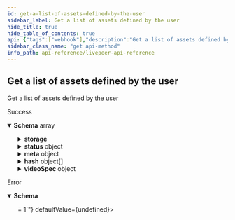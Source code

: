 ```yaml
---
id: get-a-list-of-assets-defined-by-the-user
sidebar_label: Get a list of assets defined by the user
hide_title: true
hide_table_of_contents: true
api: {"tags":["webhook"],"description":"Get a list of assets defined by the user","responses":{"200":{"description":"Success","content":{"application/json":{"schema":{"type":"array","items":{"type":"object","table":"asset","additionalProperties":false,"required":["name"],"properties":{"id":{"type":"string","readOnly":true,"example":"09F8B46C-61A0-4254-9875-F71F4C605BC7","index":true},"type":{"type":"string","enum":["video","audio"],"description":"Type of the asset.","example":"video"},"playbackId":{"type":"string","example":"eaw4nk06ts2d0mzb","index":true,"description":"Used to form playback URL and storage folder"},"playbackRecordingId":{"type":"string","writeOnly":true,"example":"ea03f37e-f861-4cdd-b495-0e60b6d753ad","index":true,"description":"Used to form recording URL for HLS playback"},"playbackUrl":{"type":"string","readOnly":true,"example":"https://livepeercdn.com/asset/ea03f37e-f861-4cdd-b495-0e60b6d753ad/index.m3u8","description":"URL for HLS playback"},"downloadUrl":{"type":"string","readOnly":true,"example":"https://livepeercdn.com/asset/eaw4nk06ts2d0mzb/video","description":"URL to manually download the asset if desired"},"userId":{"type":"string","readOnly":true,"example":"66E2161C-7670-4D05-B71D-DA2D6979556F","index":true,"description":"owner of the asset"},"deleted":{"type":"boolean","description":"Set to true when the asset is deleted"},"objectStoreId":{"type":"string","description":"Object store ID where the asset is stored","writeOnly":true,"example":"09F8B46C-61A0-4254-9875-F71F4C605BC7"},"storage":{"additionalProperties":false,"properties":{"ipfs":{"type":"object","additionalProperties":false,"properties":{"spec":{"type":"object","additionalProperties":false,"default":{},"properties":{"nftMetadataTemplate":{"type":"string","enum":["player","file"],"default":"player","description":"Name of the NFT metadata template to export. 'player' will embed the Livepeer Player on the NFT while 'file' will reference only the immutable MP4 files."},"nftMetadata":{"type":"object","description":"Additional data to add to the NFT metadata exported to IPFS. Will be deep merged with the default metadata exported."}}},"nftMetadata":{"type":"object","required":["cid"],"additionalProperties":false,"properties":{"cid":{"type":"string","index":true,"description":"CID of the file on IPFS"},"url":{"type":"string","readOnly":true,"description":"URL with IPFS scheme for the file"},"gatewayUrl":{"type":"string","readOnly":true,"description":"URL to access file via HTTP through an IPFS gateway"}}},"cid":{"type":"string","index":true,"description":"CID of the file on IPFS"},"url":{"type":"string","readOnly":true,"description":"URL with IPFS scheme for the file"},"gatewayUrl":{"type":"string","readOnly":true,"description":"URL to access file via HTTP through an IPFS gateway"}}},"status":{"readOnly":true,"additionalProperties":false,"required":["phase","tasks"],"properties":{"phase":{"type":"string","description":"Phase of the asset storage","enum":["waiting","ready","failed","reverted"]},"errorMessage":{"type":"string","description":"Error message if the last storage changed failed."},"tasks":{"type":"object","additionalProperties":false,"properties":{"pending":{"type":"string","description":"ID of any currently running task that is exporting this asset to IPFS."},"last":{"type":"string","description":"ID of the last task to run successfully, that created the currently saved data."},"failed":{"type":"string","description":"ID of the last task to fail execution."}}}}}}},"status":{"type":"object","additionalProperties":false,"readOnly":true,"required":["phase","updatedAt"],"description":"Status of the asset","properties":{"phase":{"type":"string","description":"Phase of the asset","enum":["waiting","ready","failed"]},"updatedAt":{"type":"number","description":"Timestamp (in milliseconds) at which the asset was last updated","example":1587667174725},"errorMessage":{"type":"string","description":"Error message if the asset creation failed."}}},"name":{"type":"string","description":"Name of the asset. This is not necessarily the filename, can be a custom name or title","example":"filename.mp4"},"meta":{"type":"object","description":"User input metadata associated with the asset","additionalProperties":{"type":"string"},"example":{"title":"My awesome video","description":"This is a video of my awesome life","tags":"awesome,life,video"}},"createdAt":{"type":"number","readOnly":true,"description":"Timestamp (in milliseconds) at which asset was created","example":1587667174725},"size":{"type":"number","readOnly":true,"description":"Size of the asset in bytes","example":84934509},"hash":{"type":"array","description":"Hash of the asset","items":{"type":"object","additionalProperties":false,"properties":{"hash":{"type":"string","description":"Hash of the asset","example":"9b560b28b85378a5004117539196ab24e21bbd75b0e9eb1a8bc7c5fd80dc5b57"},"algorithm":{"type":"string","description":"Hash algorithm used to compute the hash","example":"sha256"}}}},"videoSpec":{"type":"object","additionalProperties":false,"readOnly":true,"description":"Video metadata","properties":{"format":{"type":"string","description":"Format of the asset","example":"mp4"},"duration":{"type":"number","description":"Duration of the asset in seconds (float)","example":23.8328},"bitrate":{"type":"number","description":"Bitrate of the video in bits per second","example":1000000},"tracks":{"type":"array","description":"List of tracks associated with the asset when the format contemplates them (e.g. mp4)","items":{"type":"object","additionalProperties":false,"required":["type","codec"],"properties":{"type":{"type":"string","description":"type of track","enum":["video","audio"],"example":"video"},"codec":{"type":"string","description":"Codec of the track","example":"aac"},"startTime":{"type":"number","description":"Start time of the track in seconds","example":23.8238},"duration":{"type":"number","description":"Duration of the track in seconds","example":23.8238},"bitrate":{"type":"number","description":"Bitrate of the track in bits per second","example":1000000},"width":{"type":"number","description":"Width of the track - only for video tracks","example":1920},"height":{"type":"number","description":"Height of the track - only for video tracks","example":1080},"pixelFormat":{"type":"string","description":"Pixel format of the track - only for video tracks","example":"yuv420p"},"fps":{"type":"number","description":"Frame rate of the track - only for video tracks","example":30},"channels":{"type":"number","description":"Amount of audio channels in the track","example":2},"sampleRate":{"type":"number","description":"Sample rate of the track in samples per second - only for audio tracks","example":44100},"bitDepth":{"type":"number","description":"Bit depth of the track - only for audio tracks","example":16}}}}}},"sourceAssetId":{"type":"string","index":true,"readOnly":true,"description":"ID of the source asset (root) - If missing, this is a root asset","example":"09F8B46C-61A0-4254-9875-F71F4C605BC7"}}}}}}},"default":{"description":"Error","content":{"application/json":{"schema":{"required":["errors"],"type":"object","properties":{"errors":{"type":"array","minItems":1,"items":{"type":"string","example":["id not provided","user not found"]}}}}}}}},"method":"get","path":"/asset","info":{"title":"Livepeer API Reference","version":"0.0.1-alpha.0"},"postman":{"name":"Get a list of assets defined by the user","description":{"content":"Get a list of assets defined by the user","type":"text/plain"},"url":{"path":["asset"],"host":["{{baseUrl}}"],"query":[],"variable":[]},"header":[{"key":"Accept","value":"application/json"}],"method":"GET"}}
sidebar_class_name: "get api-method"
info_path: api-reference/livepeer-api-reference
---
```



## Get a list of assets defined by the user



Get a list of assets defined by the user

<div><ApiTabs><TabItem label={"200"} value={"200"}><div>

Success

</div><div><MimeTabs groupId={"mime-type"}><TabItem label={"application/json"} value={"application/json"}><SchemaTabs groupId={"schema-tabs"}><TabItem label={"Schema"} value={"Schema"}><details style={{}} data-collapsed={false} open={true}><summary style={{"textAlign":"left"}}><strong>Schema</strong><span style={{"opacity":"0.6"}}> array</span></summary><div style={{"textAlign":"left","marginLeft":"1rem"}}></div><ul style={{"marginLeft":"1rem"}}><SchemaItem collapsible={false} name={"id"} required={false} schemaDescription={undefined} schemaName={"string"} qualifierMessage={undefined} defaultValue={undefined}></SchemaItem><SchemaItem collapsible={false} name={"type"} required={false} schemaDescription={"Type of the asset."} schemaName={"string"} qualifierMessage={"**Possible values:** [`video`, `audio`]"} defaultValue={undefined}></SchemaItem><SchemaItem collapsible={false} name={"playbackId"} required={false} schemaDescription={"Used to form playback URL and storage folder"} schemaName={"string"} qualifierMessage={undefined} defaultValue={undefined}></SchemaItem><SchemaItem collapsible={false} name={"playbackUrl"} required={false} schemaDescription={"URL for HLS playback"} schemaName={"string"} qualifierMessage={undefined} defaultValue={undefined}></SchemaItem><SchemaItem collapsible={false} name={"downloadUrl"} required={false} schemaDescription={"URL to manually download the asset if desired"} schemaName={"string"} qualifierMessage={undefined} defaultValue={undefined}></SchemaItem><SchemaItem collapsible={false} name={"userId"} required={false} schemaDescription={"owner of the asset"} schemaName={"string"} qualifierMessage={undefined} defaultValue={undefined}></SchemaItem><SchemaItem collapsible={false} name={"deleted"} required={false} schemaDescription={"Set to true when the asset is deleted"} schemaName={"boolean"} qualifierMessage={undefined} defaultValue={undefined}></SchemaItem><SchemaItem collapsible={true} className={"schemaItem"}><details style={{}}><summary style={{}}><strong>storage</strong><span style={{"opacity":"0.6"}}> </span></summary><div style={{"marginLeft":"1rem"}}><SchemaItem collapsible={true} className={"schemaItem"}><details style={{}}><summary style={{}}><strong>ipfs</strong><span style={{"opacity":"0.6"}}> object</span></summary><div style={{"marginLeft":"1rem"}}><SchemaItem collapsible={true} className={"schemaItem"}><details style={{}}><summary style={{}}><strong>spec</strong><span style={{"opacity":"0.6"}}> object</span></summary><div style={{"marginLeft":"1rem"}}><SchemaItem collapsible={false} name={"nftMetadataTemplate"} required={false} schemaDescription={"Name of the NFT metadata template to export. 'player' will embed the Livepeer Player on the NFT while 'file' will reference only the immutable MP4 files."} schemaName={"string"} qualifierMessage={"**Possible values:** [`player`, `file`]"} defaultValue={"player"}></SchemaItem><SchemaItem collapsible={false} name={"nftMetadata"} required={false} schemaDescription={"Additional data to add to the NFT metadata exported to IPFS. Will be deep merged with the default metadata exported."} schemaName={"object"} qualifierMessage={undefined} defaultValue={undefined}></SchemaItem></div></details></SchemaItem><SchemaItem collapsible={true} className={"schemaItem"}><details style={{}}><summary style={{}}><strong>nftMetadata</strong><span style={{"opacity":"0.6"}}> object</span></summary><div style={{"marginLeft":"1rem"}}><SchemaItem collapsible={false} name={"cid"} required={false} schemaDescription={"CID of the file on IPFS"} schemaName={"string"} qualifierMessage={undefined} defaultValue={undefined}></SchemaItem><SchemaItem collapsible={false} name={"url"} required={false} schemaDescription={"URL with IPFS scheme for the file"} schemaName={"string"} qualifierMessage={undefined} defaultValue={undefined}></SchemaItem><SchemaItem collapsible={false} name={"gatewayUrl"} required={false} schemaDescription={"URL to access file via HTTP through an IPFS gateway"} schemaName={"string"} qualifierMessage={undefined} defaultValue={undefined}></SchemaItem></div></details></SchemaItem><SchemaItem collapsible={false} name={"cid"} required={false} schemaDescription={"CID of the file on IPFS"} schemaName={"string"} qualifierMessage={undefined} defaultValue={undefined}></SchemaItem><SchemaItem collapsible={false} name={"url"} required={false} schemaDescription={"URL with IPFS scheme for the file"} schemaName={"string"} qualifierMessage={undefined} defaultValue={undefined}></SchemaItem><SchemaItem collapsible={false} name={"gatewayUrl"} required={false} schemaDescription={"URL to access file via HTTP through an IPFS gateway"} schemaName={"string"} qualifierMessage={undefined} defaultValue={undefined}></SchemaItem></div></details></SchemaItem><SchemaItem collapsible={true} className={"schemaItem"}><details style={{}}><summary style={{}}><strong>status</strong><span style={{"opacity":"0.6"}}> </span></summary><div style={{"marginLeft":"1rem"}}><SchemaItem collapsible={false} name={"phase"} required={false} schemaDescription={"Phase of the asset storage"} schemaName={"string"} qualifierMessage={"**Possible values:** [`waiting`, `ready`, `failed`, `reverted`]"} defaultValue={undefined}></SchemaItem><SchemaItem collapsible={false} name={"errorMessage"} required={false} schemaDescription={"Error message if the last storage changed failed."} schemaName={"string"} qualifierMessage={undefined} defaultValue={undefined}></SchemaItem><SchemaItem collapsible={true} className={"schemaItem"}><details style={{}}><summary style={{}}><strong>tasks</strong><span style={{"opacity":"0.6"}}> object</span></summary><div style={{"marginLeft":"1rem"}}><SchemaItem collapsible={false} name={"pending"} required={false} schemaDescription={"ID of any currently running task that is exporting this asset to IPFS."} schemaName={"string"} qualifierMessage={undefined} defaultValue={undefined}></SchemaItem><SchemaItem collapsible={false} name={"last"} required={false} schemaDescription={"ID of the last task to run successfully, that created the currently saved data."} schemaName={"string"} qualifierMessage={undefined} defaultValue={undefined}></SchemaItem><SchemaItem collapsible={false} name={"failed"} required={false} schemaDescription={"ID of the last task to fail execution."} schemaName={"string"} qualifierMessage={undefined} defaultValue={undefined}></SchemaItem></div></details></SchemaItem></div></details></SchemaItem></div></details></SchemaItem><SchemaItem collapsible={true} className={"schemaItem"}><details style={{}}><summary style={{}}><strong>status</strong><span style={{"opacity":"0.6"}}> object</span></summary><div style={{"marginLeft":"1rem"}}><div style={{"marginTop":".5rem","marginBottom":".5rem"}}>

Status of the asset

</div><SchemaItem collapsible={false} name={"phase"} required={false} schemaDescription={"Phase of the asset"} schemaName={"string"} qualifierMessage={"**Possible values:** [`waiting`, `ready`, `failed`]"} defaultValue={undefined}></SchemaItem><SchemaItem collapsible={false} name={"updatedAt"} required={false} schemaDescription={"Timestamp (in milliseconds) at which the asset was last updated"} schemaName={"number"} qualifierMessage={undefined} defaultValue={undefined}></SchemaItem><SchemaItem collapsible={false} name={"errorMessage"} required={false} schemaDescription={"Error message if the asset creation failed."} schemaName={"string"} qualifierMessage={undefined} defaultValue={undefined}></SchemaItem></div></details></SchemaItem><SchemaItem collapsible={false} name={"name"} required={false} schemaDescription={"Name of the asset. This is not necessarily the filename, can be a custom name or title"} schemaName={"string"} qualifierMessage={undefined} defaultValue={undefined}></SchemaItem><SchemaItem collapsible={true} className={"schemaItem"}><details style={{}}><summary style={{}}><strong>meta</strong><span style={{"opacity":"0.6"}}> object</span></summary><div style={{"marginLeft":"1rem"}}><div style={{"marginTop":".5rem","marginBottom":".5rem"}}>

User input metadata associated with the asset

</div><li><div><code>property name*</code><span style={{"opacity":"0.6"}}> string</span></div></li></div></details></SchemaItem><SchemaItem collapsible={false} name={"createdAt"} required={false} schemaDescription={"Timestamp (in milliseconds) at which asset was created"} schemaName={"number"} qualifierMessage={undefined} defaultValue={undefined}></SchemaItem><SchemaItem collapsible={false} name={"size"} required={false} schemaDescription={"Size of the asset in bytes"} schemaName={"number"} qualifierMessage={undefined} defaultValue={undefined}></SchemaItem><SchemaItem collapsible={true} className={"schemaItem"}><details style={{}}><summary style={{}}><strong>hash</strong><span style={{"opacity":"0.6"}}> object[]</span></summary><div style={{"marginLeft":"1rem"}}><div style={{"marginTop":".5rem","marginBottom":".5rem"}}>

Hash of the asset

</div><SchemaItem collapsible={false} name={"hash"} required={false} schemaDescription={"Hash of the asset"} schemaName={"string"} qualifierMessage={undefined} defaultValue={undefined}></SchemaItem><SchemaItem collapsible={false} name={"algorithm"} required={false} schemaDescription={"Hash algorithm used to compute the hash"} schemaName={"string"} qualifierMessage={undefined} defaultValue={undefined}></SchemaItem></div></details></SchemaItem><SchemaItem collapsible={true} className={"schemaItem"}><details style={{}}><summary style={{}}><strong>videoSpec</strong><span style={{"opacity":"0.6"}}> object</span></summary><div style={{"marginLeft":"1rem"}}><div style={{"marginTop":".5rem","marginBottom":".5rem"}}>

Video metadata

</div><SchemaItem collapsible={false} name={"format"} required={false} schemaDescription={"Format of the asset"} schemaName={"string"} qualifierMessage={undefined} defaultValue={undefined}></SchemaItem><SchemaItem collapsible={false} name={"duration"} required={false} schemaDescription={"Duration of the asset in seconds (float)"} schemaName={"number"} qualifierMessage={undefined} defaultValue={undefined}></SchemaItem><SchemaItem collapsible={false} name={"bitrate"} required={false} schemaDescription={"Bitrate of the video in bits per second"} schemaName={"number"} qualifierMessage={undefined} defaultValue={undefined}></SchemaItem><SchemaItem collapsible={true} className={"schemaItem"}><details style={{}}><summary style={{}}><strong>tracks</strong><span style={{"opacity":"0.6"}}> object[]</span></summary><div style={{"marginLeft":"1rem"}}><div style={{"marginTop":".5rem","marginBottom":".5rem"}}>

List of tracks associated with the asset when the format contemplates them (e.g. mp4)

</div><SchemaItem collapsible={false} name={"type"} required={false} schemaDescription={"type of track"} schemaName={"string"} qualifierMessage={"**Possible values:** [`video`, `audio`]"} defaultValue={undefined}></SchemaItem><SchemaItem collapsible={false} name={"codec"} required={false} schemaDescription={"Codec of the track"} schemaName={"string"} qualifierMessage={undefined} defaultValue={undefined}></SchemaItem><SchemaItem collapsible={false} name={"startTime"} required={false} schemaDescription={"Start time of the track in seconds"} schemaName={"number"} qualifierMessage={undefined} defaultValue={undefined}></SchemaItem><SchemaItem collapsible={false} name={"duration"} required={false} schemaDescription={"Duration of the track in seconds"} schemaName={"number"} qualifierMessage={undefined} defaultValue={undefined}></SchemaItem><SchemaItem collapsible={false} name={"bitrate"} required={false} schemaDescription={"Bitrate of the track in bits per second"} schemaName={"number"} qualifierMessage={undefined} defaultValue={undefined}></SchemaItem><SchemaItem collapsible={false} name={"width"} required={false} schemaDescription={"Width of the track - only for video tracks"} schemaName={"number"} qualifierMessage={undefined} defaultValue={undefined}></SchemaItem><SchemaItem collapsible={false} name={"height"} required={false} schemaDescription={"Height of the track - only for video tracks"} schemaName={"number"} qualifierMessage={undefined} defaultValue={undefined}></SchemaItem><SchemaItem collapsible={false} name={"pixelFormat"} required={false} schemaDescription={"Pixel format of the track - only for video tracks"} schemaName={"string"} qualifierMessage={undefined} defaultValue={undefined}></SchemaItem><SchemaItem collapsible={false} name={"fps"} required={false} schemaDescription={"Frame rate of the track - only for video tracks"} schemaName={"number"} qualifierMessage={undefined} defaultValue={undefined}></SchemaItem><SchemaItem collapsible={false} name={"channels"} required={false} schemaDescription={"Amount of audio channels in the track"} schemaName={"number"} qualifierMessage={undefined} defaultValue={undefined}></SchemaItem><SchemaItem collapsible={false} name={"sampleRate"} required={false} schemaDescription={"Sample rate of the track in samples per second - only for audio tracks"} schemaName={"number"} qualifierMessage={undefined} defaultValue={undefined}></SchemaItem><SchemaItem collapsible={false} name={"bitDepth"} required={false} schemaDescription={"Bit depth of the track - only for audio tracks"} schemaName={"number"} qualifierMessage={undefined} defaultValue={undefined}></SchemaItem></div></details></SchemaItem></div></details></SchemaItem><SchemaItem collapsible={false} name={"sourceAssetId"} required={false} schemaDescription={"ID of the source asset (root) - If missing, this is a root asset"} schemaName={"string"} qualifierMessage={undefined} defaultValue={undefined}></SchemaItem></ul></details></TabItem></SchemaTabs></TabItem></MimeTabs></div></TabItem><TabItem label={"default"} value={"default"}><div>

Error

</div><div><MimeTabs groupId={"mime-type"}><TabItem label={"application/json"} value={"application/json"}><SchemaTabs groupId={"schema-tabs"}><TabItem label={"Schema"} value={"Schema"}><details style={{}} data-collapsed={false} open={true}><summary style={{"textAlign":"left"}}><strong>Schema</strong></summary><div style={{"textAlign":"left","marginLeft":"1rem"}}></div><ul style={{"marginLeft":"1rem"}}><SchemaItem collapsible={false} name={"errors"} required={false} schemaDescription={undefined} schemaName={"string[]"} qualifierMessage={"**Possible values:** `>= 1`"} defaultValue={undefined}></SchemaItem></ul></details></TabItem></SchemaTabs></TabItem></MimeTabs></div></TabItem></ApiTabs></div>
      